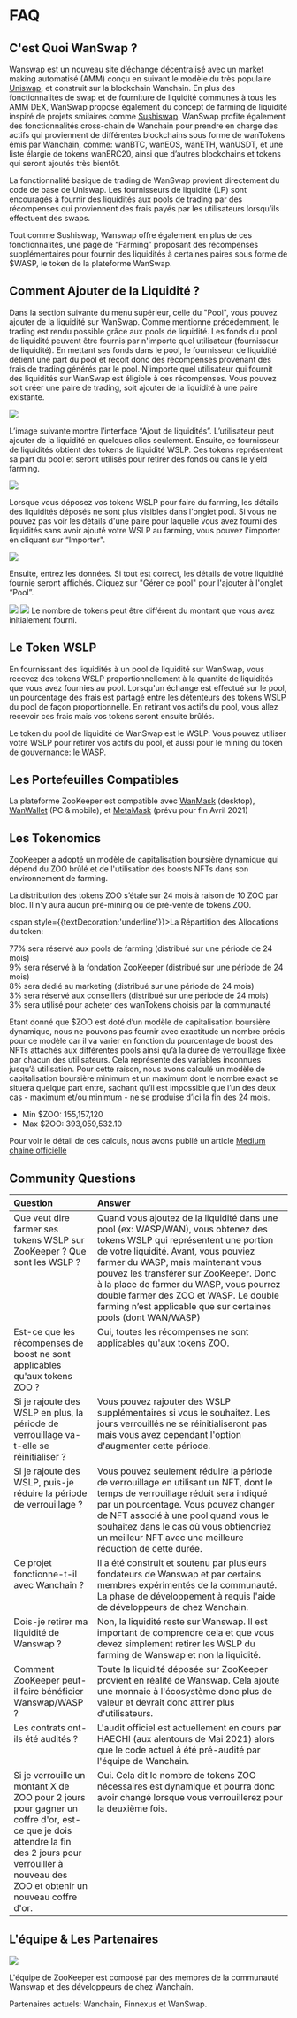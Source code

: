 # FAQ

## C'est Quoi WanSwap ?

Wanswap est un nouveau site d’échange décentralisé avec un market making automatisé (AMM) conçu en suivant le modèle du très populaire [Uniswap](https://uniswap.org/), et construit sur la blockchain Wanchain. En plus des fonctionnalités de swap et de fourniture de liquidité communes à tous les AMM DEX, WanSwap propose également du concept de farming de liquidité inspiré de projets smilaires comme [Sushiswap](https://sushiswap.fi/). WanSwap profite également des fonctionnalités cross-chain de Wanchain pour prendre en charge des actifs qui proviennent de différentes blockchains sous forme de wanTokens émis par Wanchain, comme: wanBTC, wanEOS, wanETH, wanUSDT, et une liste élargie de tokens wanERC20, ainsi que d’autres blockchains et tokens qui seront ajoutés très bientôt.

La fonctionnalité basique de trading de WanSwap provient directement du code de base de Uniswap. Les fournisseurs de liquidité (LP) sont encouragés à fournir des liquidités aux pools de trading par des récompenses qui proviennent des frais payés par les utilisateurs lorsqu’ils effectuent des swaps.

Tout comme Sushiswap, Wanswap offre également en plus de ces fonctionnalités, une page de “Farming” proposant des récompenses supplémentaires pour fournir des liquidités à certaines paires sous forme de $WASP, le token de la plateforme WanSwap.

## Comment Ajouter de la Liquidité ?

Dans la section suivante du menu supérieur, celle du "Pool", vous pouvez ajouter de la liquidité sur WanSwap. Comme mentionné précédemment, le trading est rendu possible grâce aux pools de liquidité. Les fonds du pool de liquidité peuvent être fournis par n'importe quel utilisateur (fournisseur de liquidité). En mettant ses fonds dans le pool, le fournisseur de liquidité détient une part du pool et reçoit donc des récompenses provenant des frais de trading générés par le pool. N’importe quel utilisateur qui fournit des liquidités sur WanSwap est éligible à ces récompenses. Vous pouvez soit créer une paire de trading, soit ajouter de la liquidité à une paire existante.

![](/docs/image17.png)

L’image suivante montre l’interface “Ajout de liquidités”. L’utilisateur peut ajouter de la liquidité en quelques clics seulement. Ensuite, ce fournisseur de liquidités obtient des tokens de liquidité WSLP. Ces tokens représentent sa part du pool et seront utilisés pour retirer des fonds ou dans le yield farming.

![](/docs/image14.png)

Lorsque vous déposez vos tokens WSLP pour faire du farming, les détails des liquidités déposés ne sont plus visibles dans l'onglet pool. Si vous ne pouvez pas voir les détails d'une paire pour laquelle vous avez fourni des liquidités sans avoir ajouté votre WSLP au farming, vous pouvez l'importer en cliquant sur “Importer".

![](/docs/image6.png)

Ensuite, entrez les données. Si tout est correct, les détails de votre liquidité fournie seront affichés. Cliquez sur "Gérer ce pool" pour l'ajouter à l'onglet “Pool”.

![](/docs/image12.png)
![](/docs/image5.png)
Le nombre de tokens peut être différent du montant que vous avez initialement fourni.

## Le Token WSLP

En fournissant des liquidités à un pool de liquidité sur WanSwap, vous recevez des tokens WSLP proportionnellement à la quantité de liquidités que vous avez fournies au pool. Lorsqu'un échange est effectué sur le pool, un pourcentage des frais est partagé entre les détenteurs des tokens WSLP du pool de façon proportionnelle. En retirant vos actifs du pool, vous allez recevoir ces frais mais vos tokens seront ensuite brûlés.

Le token du pool de liquidité de WanSwap est le WSLP. Vous pouvez utiliser votre WSLP pour retirer vos actifs du pool, et aussi pour le mining du token de gouvernance: le WASP.

## Les Portefeuilles Compatibles

La plateforme ZooKeeper est compatible avec [WanMask](https://wanmask.io/) (desktop), [WanWallet](https://wanchain.org/getstarted) (PC & mobile), et [MetaMask](https://metamask.io/) (prévu pour fin Avril 2021) 

## Les Tokenomics

ZooKeeper a adopté un modèle de capitalisation boursière dynamique qui dépend du ZOO brûlé et de l'utilisation des boosts NFTs dans son environnement de farming.

La distribution des tokens ZOO s’étale sur 24 mois à raison de 10 ZOO par bloc. Il n'y aura aucun pré-mining ou de pré-vente de tokens ZOO. 

<span style={{textDecoration:'underline'}}>La Répartition des Allocations du token</span>:

<div style={{fontSize:16,marginLeft:30,marginTop:20}}>
<div>77% sera réservé aux pools de farming (distribué sur une période de 24 mois)</div>
<div>9% sera réservé à la fondation ZooKeeper (distribué sur une période de 24 mois)</div>
<div>8% sera dédié au marketing (distribué sur une période de 24 mois)</div>
<div>3% sera réservé aux conseillers (distribué sur une période de 24 mois)</div>
<div>3% sera utilisé pour acheter des wanTokens choisis par la communauté</div>
</div>

Etant donné que $ZOO est doté d’un modèle de capitalisation boursière dynamique, nous ne pouvons pas fournir avec exactitude un nombre précis pour ce modèle car il va varier en fonction du pourcentage de boost des NFTs attachés aux différentes pools ainsi qu’à la durée de verrouillage fixée par chacun des utilisateurs. Cela représente des variables inconnues jusqu’à utilisation.
Pour cette raison, nous avons calculé un modèle de capitalisation boursière minimum et un maximum dont le nombre exact se situera quelque part entre, sachant qu’il est impossible que l’un des deux cas - maximum et/ou minimum - ne se produise d’ici la fin des 24 mois.


* Min $ZOO: 155,157,120
* Max $ZOO: 393,059,532.10

Pour voir le détail de ces calculs, nous avons publié un article [Medium chaine officielle](https://medium.com/zookeeper-blog/dynamic-market-cap-734390926c12)

## Community Questions

<div style={{marginTop:20}}>
    <table>
        <thead>
            <tr>
                <th width="30%" align="left" valign="top">Question</th>
                <th align="left" valign="top">Answer</th>
            </tr>
        </thead>
        <tbody>
            <tr>
                <td align="left" valign="top">Que veut dire farmer ses tokens WSLP sur ZooKeeper ? Que sont les WSLP ?</td>
                <td align="left" valign="top">Quand vous ajoutez de la liquidité dans une pool (ex: WASP/WAN), vous obtenez des tokens WSLP qui représentent une portion de votre liquidité. Avant, vous pouviez farmer du WASP, mais maintenant vous pouvez les transférer sur ZooKeeper.
Donc à la place de farmer du WASP, vous pourrez double farmer des ZOO et WASP.
Le double farming n’est applicable que sur certaines pools (dont WAN/WASP)
                </td>
            </tr>
            <tr>
                <td align="left" valign="top">Est-ce que les récompenses de boost ne sont applicables qu'aux tokens ZOO ?</td>
                <td align="left" valign="top">Oui, toutes les récompenses ne sont applicables qu'aux tokens ZOO.</td>
            </tr>
            <tr>
                <td align="left" valign="top">Si je rajoute des WSLP en plus, la période de verrouillage va-t-elle se réinitialiser ?</td>
                <td align="left" valign="top">Vous pouvez rajouter des WSLP supplémentaires si vous le souhaitez. Les jours verrouillés ne se réinitialiseront pas mais vous avez cependant l'option d'augmenter cette période.</td>
            </tr>
            <tr>
                <td align="left" valign="top">Si je rajoute des WSLP, puis-je réduire la période de verrouillage ?</td>
                <td align="left" valign="top">Vous pouvez seulement réduire la période de verrouillage en utilisant un NFT, dont le temps de verrouillage réduit sera indiqué par un pourcentage. Vous pouvez changer de NFT associé à une pool quand vous le souhaitez dans le cas où vous obtiendriez un meilleur NFT avec une meilleure réduction de cette durée.</td>
            </tr>
            <tr>
                <td align="left" valign="top">Ce projet fonctionne-t-il avec Wanchain ?</td>
                <td align="left" valign="top">Il a été construit et soutenu par plusieurs fondateurs de Wanswap et par certains membres expérimentés de la communauté. La phase de développement à requis l'aide de développeurs de chez Wanchain.</td>
            </tr>
            <tr>
                <td align="left" valign="top">Dois-je retirer ma liquidité de Wanswap ?</td>
                <td align="left" valign="top">Non, la liquidité reste sur Wanswap. Il est important de comprendre cela et que vous devez simplement retirer les WSLP du farming de Wanswap et non la liquidité.</td>
            </tr>
            <tr>
                <td align="left" valign="top">Comment ZooKeeper peut-il faire bénéficier Wanswap/WASP ?</td>
                <td align="left" valign="top">Toute la liquidité déposée sur ZooKeeper provient en réalité de Wanswap. Cela ajoute une monnaie à l'écosystème donc plus de valeur et devrait donc attirer plus d'utilisateurs.</td>
            </tr>
            <tr>
                <td align="left" valign="top">Les contrats ont-ils été audités ?</td>
                <td align="left" valign="top">L'audit officiel est actuellement en cours par HAECHI (aux alentours de Mai 2021) alors que le code actuel à été pré-audité par l'équipe de Wanchain.</td>
            </tr>
            <tr>
                <td align="left" valign="top">Si je verrouille un montant X de ZOO pour 2 jours pour gagner un coffre d'or, est-ce que je dois attendre la fin des 2 jours pour verrouiller à nouveau des ZOO et obtenir un nouveau coffre d'or.</td>
                <td align="left" valign="top">Oui. Cela dit le nombre de tokens ZOO nécessaires est dynamique et pourra donc avoir changé lorsque vous verrouillerez pour la deuxième fois.</td>
            </tr>
        </tbody>
    </table>
</div>

## L'équipe & Les Partenaires

![](/teampartneers.png)

L'équipe de ZooKeeper est composé par des membres de la communauté Wanswap et des développeurs de chez Wanchain.

Partenaires actuels: Wanchain, Finnexus et WanSwap.
